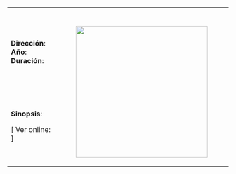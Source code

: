 <table class="wikitable">
<tr><th colspan=2>{{{titulo}}}</th></tr>
<tr><td>'''Dirección''': {{{direccion}}}{{o}} '''Año''': {{{año}}}{{o}} '''Duración''': {{{duracion}}}</td>
<td rowspan=2 width=300px>
[[File:{{{imagen}}}|center|300px|link={{{enlace}}}|{{{titulo}}}]]
</td></tr>
<tr><td>'''Sinopsis''':

{{{sinopsis}}}

[{{{enlace}}} Ver online: {{{titulo}}}]</td></tr>
</table>
